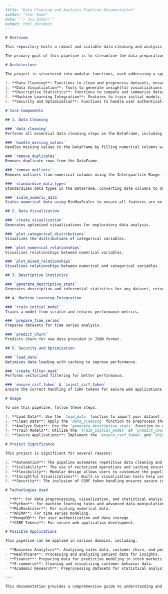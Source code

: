 ```markdown
---
title: "Data Cleaning and Analysis Pipeline Documentation"
author: "Your Name"
date: "`r Sys.Date()`"
output: html_document
---

# Overview

This repository hosts a robust and scalable data cleaning and analysis pipeline designed to preprocess, visualize, and analyze datasets efficiently. The project is built using R and Python, leveraging key libraries for data manipulation, visualization, and machine learning. 

The primary goal of this pipeline is to streamline the data preparation process, ensuring that datasets are clean, consistent, and ready for analysis or model training. It includes functionalities for handling missing values, removing duplicates and outliers, standardizing data types, and scaling numerical data. Additionally, it provides tools for generating descriptive statistics, visualizations, and automated machine learning models.

# Architecture

The project is structured into modular functions, each addressing a specific aspect of data processing or analysis. The key components include:

1. **Data Cleaning**: Functions to clean and preprocess datasets, ensuring they are ready for analysis.
2. **Data Visualization**: Tools to generate insightful visualizations for exploratory data analysis (EDA).
3. **Descriptive Statistics**: Functions to compute and summarize dataset statistics.
4. **Machine Learning Integration**: Features to train initial models, such as ARIMA for time series or churn prediction models.
5. **Security and Optimization**: Functions to handle user authentication, CSRF tokens, and optimize performance through vectorized operations and caching.

# Core Components

## 1. Data Cleaning

### `data_cleaning`
Performs all essential data cleaning steps on the DataFrame, including handling missing values, removing duplicates, and scaling numerical data.

### `handle_missing_values`
Handles missing values in the DataFrame by filling numerical columns with the mean and categorical columns with the mode.

### `remove_duplicates`
Removes duplicate rows from the DataFrame.

### `remove_outliers`
Removes outliers from numerical columns using the Interquartile Range (IQR) method.

### `standardize_data_types`
Standardizes data types in the DataFrame, converting date columns to datetime and object columns to category.

### `scale_numeric_data`
Scales numerical data using MinMaxScaler to ensure all features are on a similar scale.

## 2. Data Visualization

### `create_visualization`
Generates optimized visualizations for exploratory data analysis.

### `plot_categorical_distributions`
Visualizes the distributions of categorical variables.

### `plot_numerical_relationships`
Visualizes relationships between numerical variables.

### `plot_mixed_relationships`
Visualizes relationships between numerical and categorical variables.

## 3. Descriptive Statistics

### `generate_descriptive_stats`
Generates descriptive and inferential statistics for any dataset, returning structured results in a dictionary.

## 4. Machine Learning Integration

### `train_initial_model`
Trains a model from scratch and returns performance metrics.

### `prepare_time_series`
Prepares datasets for time series analysis.

### `predict_churn`
Predicts churn for new data provided in JSON format.

## 5. Security and Optimization

### `load_data`
Optimizes data loading with caching to improve performance.

### `create_filter_mask`
Performs vectorized filtering for better performance.

### `ensure_csrf_token` & `inject_csrf_token`
Ensure the correct handling of CSRF tokens for secure web applications.

# Usage

To use this pipeline, follow these steps:

1. **Load Data**: Use the `load_data` function to import your dataset into the environment.
2. **Clean Data**: Apply the `data_cleaning` function to preprocess the data. This function internally calls `handle_missing_values`, `remove_duplicates`, `remove_outliers`, `standardize_data_types`, and `scale_numeric_data`.
3. **Analyze Data**: Use the `generate_descriptive_stats` function to compute summary statistics and the visualization functions (`plot_categorical_distributions`, `plot_numerical_relationships`, `plot_mixed_relationships`) to explore the data.
4. **Train Models**: Utilize the `train_initial_model` or `predict_churn` functions to build and evaluate machine learning models.
5. **Secure Applications**: Implement the `ensure_csrf_token` and `inject_csrf_token` functions if deploying the pipeline in a web environment.

# Project Significance

This project is significant for several reasons:

1. **Automation**: The pipeline automates repetitive data cleaning and preprocessing tasks, saving time for data scientists and analysts.
2. **Scalability**: The use of vectorized operations and caching ensures the pipeline can handle large datasets efficiently.
3. **Flexibility**: Modular design allows users to customize the pipeline to suit their specific needs.
4. **Insightful Visualizations**: Built-in visualization tools help users quickly understand data distributions and relationships.
5. **Security**: The inclusion of CSRF token handling ensures secure integration with web applications.

# Technologies Used

- **R**: For data preprocessing, visualization, and statistical analysis.
- **Python**: For machine learning tasks and advanced data manipulation.
- **MinMaxScaler**: For scaling numerical data.
- **ARIMA**: For time series modeling.
- **MongoDB**: For user authentication and data storage.
- **CSRF Tokens**: For secure web application development.

# Possible Applications

This pipeline can be applied in various domains, including:

- **Business Analytics**: Analyzing sales data, customer churn, and performance metrics.
- **Healthcare**: Processing and analyzing patient data for insights.
- **Finance**: Preparing data for predictive modeling in stock markets or risk assessment.
- **E-commerce**: Cleaning and visualizing customer behavior data.
- **Academic Research**: Preprocessing datasets for statistical analysis or machine learning experiments.

---

This documentation provides a comprehensive guide to understanding and utilizing the data cleaning and analysis pipeline. For further assistance, refer to the function-specific comments in the code or open an issue in the GitHub repository.
```
